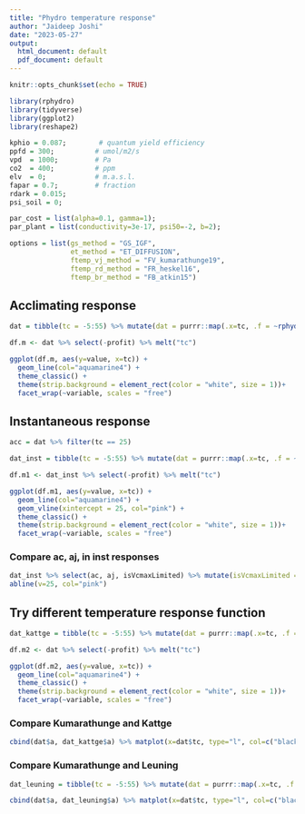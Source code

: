 ```yaml
---
title: "Phydro temperature response"
author: "Jaideep Joshi"
date: "2023-05-27"
output:
  html_document: default
  pdf_document: default
---
```


```r
knitr::opts_chunk$set(echo = TRUE)
```


```r
library(rphydro)
library(tidyverse)
library(ggplot2)
library(reshape2)
```

```r
kphio = 0.087;        # quantum yield efficiency
ppfd = 300;          # umol/m2/s
vpd  = 1000;         # Pa
co2  = 400;          # ppm
elv  = 0;            # m.a.s.l.
fapar = 0.7;         # fraction
rdark = 0.015;
psi_soil = 0;

par_cost = list(alpha=0.1, gamma=1);
par_plant = list(conductivity=3e-17, psi50=-2, b=2);

options = list(gs_method = "GS_IGF", 
               et_method = "ET_DIFFUSION",
               ftemp_vj_method = "FV_kumarathunge19",
               ftemp_rd_method = "FR_heskel16",
               ftemp_br_method = "FB_atkin15")

```

## Acclimating response

```r
dat = tibble(tc = -5:55) %>% mutate(dat = purrr::map(.x=tc, .f = ~rphydro_analytical(.x, ppfd, vpd, co2, elv, fapar, kphio, psi_soil, rdark, par_plant, par_cost, options))) %>% unnest_wider(dat)
```

```r
df.m <- dat %>% select(-profit) %>% melt("tc")

ggplot(df.m, aes(y=value, x=tc)) + 
  geom_line(col="aquamarine4") + 
  theme_classic() +
  theme(strip.background = element_rect(color = "white", size = 1))+
  facet_wrap(~variable, scales = "free")

```

## Instantaneous response

```r
acc = dat %>% filter(tc == 25)

dat_inst = tibble(tc = -5:55) %>% mutate(dat = purrr::map(.x=tc, .f = ~rphydro_instantaneous_analytical(acc$vcmax25, acc$jmax25, .x, ppfd, vpd, co2, elv, fapar, kphio, psi_soil, rdark, par_plant, par_cost, options))) %>% unnest_wider(dat)

df.m1 <- dat_inst %>% select(-profit) %>% melt("tc")

ggplot(df.m1, aes(y=value, x=tc)) + 
  geom_line(col="aquamarine4") + 
  geom_vline(xintercept = 25, col="pink") + 
  theme_classic() +
  theme(strip.background = element_rect(color = "white", size = 1))+
  facet_wrap(~variable, scales = "free")

```


### Compare ac, aj, in inst responses

```r
dat_inst %>% select(ac, aj, isVcmaxLimited) %>% mutate(isVcmaxLimited = isVcmaxLimited*5) %>%  matplot(x=dat_inst$tc, type="l", lty=1, col=c("green4", "yellow3", "black"))
abline(v=25, col="pink")
```

## Try different temperature response function


```r
dat_kattge = tibble(tc = -5:55) %>% mutate(dat = purrr::map(.x=tc, .f = ~rphydro_analytical(.x, ppfd, vpd, co2, elv, fapar, kphio, psi_soil, rdark, par_plant, par_cost, list_modify(options, ftemp_vj_method = "FV_kattge07") ))) %>% unnest_wider(dat)
```

```r
df.m2 <- dat %>% select(-profit) %>% melt("tc")

ggplot(df.m2, aes(y=value, x=tc)) + 
  geom_line(col="aquamarine4") + 
  theme_classic() +
  theme(strip.background = element_rect(color = "white", size = 1))+
  facet_wrap(~variable, scales = "free")

```

### Compare Kumarathunge and Kattge


```r
cbind(dat$a, dat_kattge$a) %>% matplot(x=dat$tc, type="l", col=c("black", "cyan3"), lty=1, lwd=c(2,1))
```




### Compare Kumarathunge and Leuning


```r
dat_leuning = tibble(tc = -5:55) %>% mutate(dat = purrr::map(.x=tc, .f = ~rphydro_analytical(.x, ppfd, vpd, co2, elv, fapar, kphio, psi_soil, rdark, par_plant, par_cost, list_modify(options, ftemp_vj_method = "FV_leuning02") ))) %>% unnest_wider(dat)
```


```r
cbind(dat$a, dat_leuning$a) %>% matplot(x=dat$tc, type="l", col=c("black", "cyan3"), lty=1, lwd=c(2,1))
```


